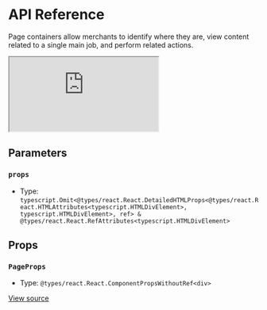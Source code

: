 # API Reference

Page containers allow merchants to identify where they are, view content related to a single main job, and perform related actions.

<iframe src="https://620e870c28c4ae003a705d42-ugtyaknqgj.chromatic.com/?path=/story/shoreline-components-page--playground&full=1&shortcuts=false&singleStory=true" 
        style={{"width":"100%","height":600,"border":0,"borderRadius":4}}></iframe>

## Parameters

### `props`

- Type: `typescript.Omit<@types/react.React.DetailedHTMLProps<@types/react.React.HTMLAttributes<typescript.HTMLDivElement>, typescript.HTMLDivElement>, ref> & @types/react.React.RefAttributes<typescript.HTMLDivElement>`

## Props

### `PageProps`

- Type: `@types/react.React.ComponentPropsWithoutRef<div>`

[View source](https://github.com/vtex/shoreline/blob/af2ba5d9f/packages/components/src/page/page.tsx#L17)
